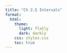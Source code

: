 ```yaml
---
title: "Ch 2.5 Intervals"
format:
  html:
    theme:
      light: flatly
      dark: darkly
    css: styles.css
    toc: true
---
```


